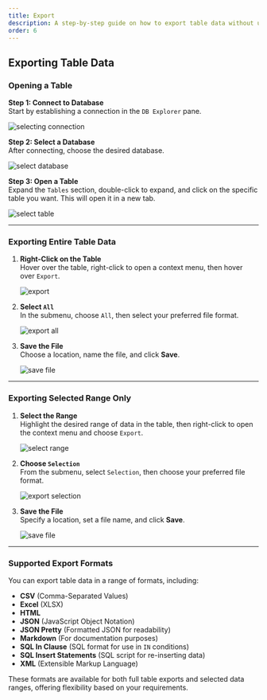 ```yaml
---
title: Export
description: A step-by-step guide on how to export table data without using SQL
order: 6
---
```


## Exporting Table Data

### Opening a Table

**Step 1: Connect to Database**  
Start by establishing a connection in the `DB Explorer` pane.

   ![selecting connection](./selecting-connection.png)

**Step 2: Select a Database**  
After connecting, choose the desired database.

   ![select database](./selecting-database.png)

**Step 3: Open a Table**  
Expand the `Tables` section, double-click to expand, and click on the specific table you want. This will open it in a new tab.

   ![select table](./select-table.png)

---

### Exporting Entire Table Data

1. **Right-Click on the Table**  
   Hover over the table, right-click to open a context menu, then hover over `Export`.

   ![export](./export.png)

2. **Select `All`**  
   In the submenu, choose `All`, then select your preferred file format.

   ![export all](./export-all.png)

3. **Save the File**  
   Choose a location, name the file, and click **Save**.

   ![save file](./save-file.png)

---

### Exporting Selected Range Only

1. **Select the Range**  
   Highlight the desired range of data in the table, then right-click to open the context menu and choose `Export`.

   ![select range](./select-range.png)

2. **Choose `Selection`**  
   From the submenu, select `Selection`, then choose your preferred file format.

   ![export selection](./export-selection.png)

3. **Save the File**  
   Specify a location, set a file name, and click **Save**.

   ![save file](./save-file.png)

---

### Supported Export Formats

You can export table data in a range of formats, including:

- **CSV** (Comma-Separated Values)
- **Excel** (XLSX)
- **HTML**
- **JSON** (JavaScript Object Notation)
- **JSON Pretty** (Formatted JSON for readability)
- **Markdown** (For documentation purposes)
- **SQL In Clause** (SQL format for use in `IN` conditions)
- **SQL Insert Statements** (SQL script for re-inserting data)
- **XML** (Extensible Markup Language)

These formats are available for both full table exports and selected data ranges, offering flexibility based on your requirements.